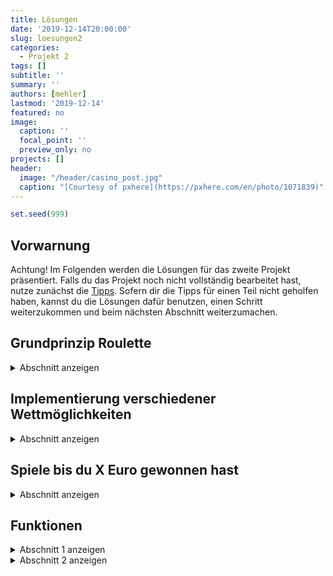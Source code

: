 ---
title: Lösungen
date: '2019-12-14T20:00:00'
slug: loesungen2
categories:
  - Projekt 2
tags: []
subtitle: ''
summary: ''
authors: [mehler]
lastmod: '2019-12-14'
featured: no
image:
  caption: ''
  focal_point: ''
  preview_only: no
projects: []
header:
  image: "/header/casino_post.jpg"
  caption: "[Courtesy of pxhere](https://pxhere.com/en/photo/1071839)"
---

```{r, echo = F}
set.seed(999)
```

## Vorwarnung

Achtung! Im Folgenden werden die Lösungen für das zweite Projekt präsentiert. Falls du das Projekt noch nicht vollständig bearbeitet hast, nutze zunächst die [Tipps](/post/tipps2). Sofern dir die Tipps für einen Teil nicht geholfen haben, kannst du die Lösungen dafür benutzen, einen Schritt weiterzukommen und beim nächsten Abschnitt weiterzumachen.


## Grundprinzip Roulette

<details><summary>Abschnitt anzeigen</summary>
<p>

Das europäische Roulette verwendet eine Scheibe mit den Zahlen von 0 bis 36, also hat sie 37 verschiedene Fächer. Demnach entspricht das einer einfachen Zufallsziehung aus den Zahlen 0 bis 36, bei der jede Zahl mit gleicher Wahrscheinlichkeit auftritt, da die Fächer alle die gleiche Fläche einnehmen.

Mit `sample` kannst du - ohne Zurücklegen - alle Nummern ziehen. Es wird als eine zufällige Reihenfolge der Zahlen generiert:

```{r}
sample(0:36)
```

<p>
Was hier nun passiert ist eine Urnenziehung ohne Zurücklegen bis alle Nummern gezogen wurden. Das entspricht jedoch nicht der Zufallsziehung beim Roulette. Dort wird jeweils "mit Zurücklegen" gespielt. Das kann man nun auf zwei Wegen erreichen: 
</p>

Entweder man macht jeweils nur eine Ziehung. Dafür beschränkt man den Befehl auf eine Ziehung aus allen Zahlen. Möchte man nun mehrere Durchgänge simulieren, führt man diesen Befehl einfach mehrfach aus.

```{r}
sample(0:36, 1)
```

Oder man legt mit dem Argument `replace = T` fest, dass die gezogenen Zahlen immer wieder ersetzt werden. Jetzt kann man mit dem zweiten Argument festlegen, wie oft man die Zufallsziehung durchführen möchte und man erhält eine mathematische Simulation der Zufallsziehung beim Roulette.

```{r}
sample(0:36, 5, replace = T)
```

<p>
Jetzt lassen wir die Roulettekugel 50 Mal rollen (Loop) und speichern die Ergebnisse in der Variable "Ziehungen".
</p>

Das kann entweder, wie bereits beschrieben, über das `replace`-Argument im `sample`-Befehl gemacht werden (das Ergebnis ist ein numerischer Vektor, den wir hier dem Objekt `Ziehungen` zuweisen).

```{r}
Ziehungen <- sample(0:36, 50, replace = T)
Ziehungen
```

Oder man geht einen etwas schwierigeren Weg über eine `for`-Schleife. Dafür erstellt man zuerst ein leeres Objekt, in dem man dann im Folgenden die einzelnen Ziehungen speichern kann, und führt dann die Schleife aus.

```{r}
Ziehungen <- NULL
for (i in 1:50) {
  Ziehungen[i] <- sample(0:36, 1)
}
Ziehungen
```
<p>
Die erste Variante ist zwar wesentlich einfacher zu schreiben (und für R auch wesentlich einfacher und schneller auszuführen), aber die Zweite erlaubt es uns, nach dem Rollen jeder einzelnen Kugel noch andere Dinge zu tun.
</p>
<p>
Nun können wir die Zufallsziehung im Roulette simulieren und auch mehrfach ablaufen lassen. Was jetzt noch fehlt sind die Wetten und die Berechnung des Gewinns.
</p>

<p>
Dazu wenden wir uns erst einmal der Frage zu: Wie hoch wäre mein Gewinn, wenn ich in jeder Runde 5 Euro auf die 9 gesetzt hätte?
</p>

<p>
Bei der Wette auf die 9 handelt es sich um eine einfache Wette auf eine Zahl. Die Wahrscheinlichkeit liegt bei 1:37 mit einer Gewinnausschüttung mit dem Faktor 36 (Die Gewinnausschüttung berechnet sich immer ohne Einbezug der Null. - Aus diesem Grund geht das Casino auf die Dauer als Sieger in diesem Spiel hervor.). Setzt man beispielsweise 5 Euro auf eine Zahl erhält man, sofern man richtig liegt, das 36-fache wieder, also 180 Euro. Damit hat man, unter Abzug des Einsatzes, einen Gewinn von 175 Euro, sofern man gewinnt, und einen Verlust von 5 Euro, sofern man verliert.
</p>

Nun können wir eine Funktion auf das Objekt `Ziehungen` (Vektor) anwenden, die einen weiteren Vektor mit den Gewinnen zu den Ziehungen erstellt. Diesen weisen wir dem Objekt `Gewinne` zu.

```{r}
Gewinne <- ifelse(Ziehungen == 9, 175, -5)
```

Die `ifelse`-Funktion ist folgendermaßen aufgebaut:

- Zuerst gibt man die Bedingung an.
- Dann gibt man die Ausgabe für den Fall an, dass die Bedingung zutrifft.
- Und zuletzt die Ausgabe, wenn die Bedingung nicht zutrifft.

Wenn also eine 9 herausgekommen ist, dann soll ein Gewinn von `175` eingesetzt werden; ansonsten der Gewinn von `-5` (= Verlust). Der dadurch bestimmte Vektor sieht dann folgendermaßen aus:

```{r, echo = F}
Gewinne
```

Jetzt kann man zu jeder Runde den Gewinn bzw. Verlust ablesen. Insgesamt ergibt das eine Ausbeute von:

```{r}
Gesamtgewinn <- sum(Gewinne)
Gesamtgewinn
```

Wie man sehen kann, hatten wir in diesem Fall sehr viel Glück. Die 9 wurde in fünf Durchläufen gezogen. Dadurch ergab sich ein phänomenaler Gewinn von 650 Euro. Das war krass. All in auf ROT? :D

</p>
</details>

## Implementierung verschiedener Wettmöglichkeiten

<details><summary>Abschnitt anzeigen</summary>
<p>
Auf Vektoren kann man `ifelse` Funktionen nur sehr schlecht anwenden. Aus diesem Grund muss man den Gewinn einen Schritt vorher ermitteln. Das Problem ist dann, dass die gedrehten Zahlen nicht mehr ausgegeben werden, sondern nur der Gewinn. Eine Möglichkeit dafür ist, eine Schleife zu erstellen und die gedrehten Zahlen in einem eigenen Objekt abzuspeichern.
</p>

<p>
Beim Roulette kann man auf beinahe jede vorstellbare Kombination von Zahlen wetten. Um das Ganze zu vereinfachen, bauen wir hier aber nur 7 Möglichkeiten ein: rote Zahlen (`RED`), schwarze Zahlen (`BLACK`), gerade (`EVEN`) und ungerade (`ODD`) Zahlen, sowie die drei <i> Douzaines </i> - Dutzende - in die sich die Zahlen 1 bis 36 einteilen lassen. Wir müssen diese Möglichkeiten zunächst als Objekte mit den dazugehörigen Zahlen füllen. Außer `RED` und `BLACK` können wir dabei alle Vektoren abkürzen: 

```{r}
RED <- c(1, 3, 5, 7, 9, 12, 14, 16, 18, 19, 21, 23, 25, 27, 30, 32, 34, 36)
BLACK <- c(2, 4, 6, 8, 10, 11, 13, 15, 17, 20, 22, 24, 26, 28, 29, 31, 33, 35)
EVEN <- seq(2, 36, by = 2)
ODD <- seq(1, 35, by = 2)
firstThird <- 1:12
secondThird <- 13:24
lastThird <- 25:36
```

Grundsätzlich gibt es beim Roulette drei Variablen: der Einsatz, die Wette und die Zufallsziehung. Alle drei gehen in die Berechnung des Gewinns mit ein. Der Einsatz ist die Basis zur Berechnung des Gewinns. Dazu kommt die Wette im Abgleich mit der Zufallsziehung: je nachdem, ob man richtig tippt oder nicht ergibt sich eine andere Gewinnberechnung.

```{r}
# x = Ergebnis Roulette
x <- sample(0:36, 1)
# y = Einsatz (beispielhaft 10 Euro)
y <- 10
# z = Zahl/Gruppe von Zahlen, auf die gesetzt wurde (beispielhaft ungerade Zahlen)
z <- ODD
```

<p>
Bei der Gewinnberechnung nutzt man nun wieder eine `if`-Funktion wie bereits in der ersten Aufgabe. Dort hat man die Bedingung jedoch nach dem Prinzip "Wenn die Zufallsziehung x der Wette z gleicht, dann gewinnt man." geschrieben. Das kann man zwar wieder übernehmen, aber für die neu hinzugefügten Wetten (wie zum Beispiel auf die ungeraden Zahlen) funktioniert das nicht. Hierfür kann man die Bedingung mit dem `is.element`-Argument formulieren. Wenn `x` (die Zufallsziehung) ein Element von `z` (der Wette) ist, dann hat man gewonnen.
</p>

<p>
Zusätzlich zu der neuen Bedingung baut man nun bei Zutreffen der Bedingung eine weitere `if`-Funktion ein, die die unterschiedlichen Berechnungen des Gewinns für die unterschiedlichen Wetten beinhaltet. Damit erhält man eine Funktion, die abhängig von Zufallsziehung, Einsatz und Wette den Gewinn bzw. Verlust ermittelt.
</p>

Das sieht dann folgendermaßen aus:

```{r}
if (is.element(x, z)) {
  if (z == RED) {
    y
  } else if (z == BLACK) {
    y
  } else if (z == ODD) {
    y
  } else if (z == EVEN) {
    y
  } else if (z == firstThird) {
    y * 2
  } else if (z == secondThird) {
    y * 2
  } else if (z == lastThird) {
    y * 2
  } else {
    y * 35
  }
} else {
  -y
}
```

Hier stößt man jetzt auf ein Problem. Wenn man auf eine der neuen Wettmöglichkeiten setzt und gewinnt, dann erscheint folgende Warnmeldung: `the condition has length > 1 and only the first element will be used`. Im Folgenden seht ihr dafür ein Beispiel. Dafür haben wir das Ergebnis der Zufallsziehung selbstständig bestimmt, um sicherzugehen, dass wir gewinnen. 

```{r}
x <- 13
if (is.element(x, z)) {
  if (z == RED) {
    y
  } else if (z == BLACK) {
    y
  } else if (z == ODD) {
    y
  } else if (z == EVEN) {
    y
  } else if (z == firstThird) {
    y * 2
  } else if (z == secondThird) {
    y * 2
  } else if (z == lastThird) {
    y * 2
  } else {
    y * 35
  }
} else {
  -y
}
```

<p>
Dieser Fehler taucht auf, weil die logische Abfrage `==` nur einzelne Zahlen miteinander vergleichen kann und nicht ganze Vektoren. Aus diesem Grund gibt R eine Warnung aus, führt den Befehl jedoch trotzdem unter der Auflage aus, dass nur der erste Wert für die Abfrage benutzt wird. Das ist erst einmal nicht schlimm; kann jedoch unter bestimmten Umständen zu Fehlern führen.
</p>

Beispiel: Nehmen wir an, dass wir 10 Euro auf die 1 gesetzt haben. Zu unserem Glück hat die Zufallsziehung eine 1 ergeben und wir gewinnen 350 Euro + den Einsatz von 10 Euro. Für diesen Fall berechnet die Funktion folgendes:

```{r}
x<-1
z<-1
y<-10
if (is.element(x, z)) {
  if (z == RED) {
    y
  } else if (z == BLACK) {
    y
  } else if (z == ODD) {
    y
  } else if (z == EVEN) {
    y
  } else if (z == firstThird) {
    y * 2
  } else if (z == secondThird) {
    y * 2
  } else if (z == lastThird) {
    y * 2
  } else {
    y * 35
  }
} else {
  -y
}
```

<p>
Wie man sieht errechnet die Funktion uns einen Gewinn von 10 Euro. Dieser Fehler passiert bereits in der 2./3. Zeile des Befehls: `if (z == RED) {y}`. Was diese Zeile aussagen soll ist, dass man bei einer Wette auf `RED` einen Gewinn in der Höhe seines Einsatzes zu verzeichnen hat. Die Abfrage, die wir dort jedoch eingebaut haben, kann nur einzelne Zahlen auf Gleichheit überprüfen. Aus diesem Grund benutzt R in diesem Fall nur die erste Zahl des Vektors `RED` für den Abgleich; und das ist die Zahl 1. Aus diesem Grund gilt in diesem Fall `z == RED` (das besagt, dass unsere Wette der Wette `RED` gleicht, obwohl wir eigentlich nur auf die 1 gesetzt haben), weshalb ein Gewinn von `y` ausgegeben wird.
</p>

Um diesen Fehler zu vermeiden, müssen wir die Abfrage verändern. Dafür eignet sich der `identical()`-Befehl. Dieser Befehl überprüft, ob zwei Elemente identisch sind, unabhängig von der Struktur bzw. Größe dieser beiden Elemente. Die korrigierte Funktion sieht dann folgendermaßen aus:

```{r}
if (is.element(x, z)) {
  if (identical(z, RED)) {
    y
  } else if (identical(z, BLACK)) {
    y
  } else if (identical(z, ODD)) {
    y
  } else if (identical(z, EVEN)) {
    y
  } else if (identical(z, firstThird)) {
    y * 2
  } else if (identical(z, secondThird)) {
    y * 2
  } else if (identical(z, lastThird)) {
    y * 2
  } else {
    y * 35
  }
} else {
  -y
}
```

<p>
Wie man sehen kann, berechnet diese Funktion nun den korrekten Gewinn für unser Beispiel. 
</p>

Ein weiterer Kritikpunkt dieser Funktion ist die mehrfache Wiederholung fast identischer Befehle. Das kann man durch die Verwendung logischer Verknüpfungen; und zwar dem "oder" in R: `|`, verhindern. Im Folgenden kann man die optimierte Version des Befehls sehen:

```{r}
if (is.element(x, z)) {
  if (identical(z, RED) | identical(z, BLACK) | 
      identical(z, ODD) | identical(z, EVEN)) {
    y
  } else if (identical(z, firstThird) | 
      identical(z, secondThird) | 
      identical(z, lastThird)) {
    y * 2
  } else {
    y * 35
  }
} else {
  -y
}
```

<p>
Da die Funktion nun okönomisch und ohne Fehler läuft, können wir das Ganze nun in die Schleife einsetzen, die wir bereits in der ersten Aufgabe benutzt haben. Damit enthält diese Schleife die Verbesserung, dass in jedem Durchlauf auch der Gewinn ermittelt wird.
</p>

Um das jetzt auch ein Mal auszuprobieren, müssen wir die beiden Variablen `Ziehungen` und `Gewinne` von den Daten aus der ersten Aufgabe befreien und die Wette beispielhaft auf `ODD` festlegen:

```{r}
Gewinne <- NULL
Ziehungen <- NULL
z <- ODD
```

Die Schleife sieht nun folgendermaßen aus:

```{r}
for (i in 1:50) {
  x <- sample(0:36, 1)
  Ziehungen[i] <- x
  Gewinne[i] <- if (is.element(x, z)) {
    if (identical(z, RED) | identical(z, BLACK) | 
        identical(z, ODD) | identical(z, EVEN)) {
      y
    } else if (identical(z, firstThird) | 
        identical(z, secondThird) |
        identical(z, lastThird)) {
      y * 2
    } else {
      y * 35
    }
  } else {
  -y
  }
}
```

Die Ergebnisse können wir uns nun entweder einzeln anschauen, oder wir verbinden beide Objekte zu einem Datensatz.

```{r}
Ziehungen
Gewinne
```

```{r}
Spiel_Odd_50 <- data.frame(Ziehungen, Gewinne)
head(Spiel_Odd_50)
```

Den Gesamtgewinn kann man sich dann auch noch für jede Runde mithilfe der `cumsum`-Funktion anzeigen lassen, oder man benutzt die `sum`-Funktion, um nur das Endergebnis zu erhalten.

```{r}
cumsum(Gewinne)
sum(Gewinne)
```

</p>
</details>

## Spiele bis du X Euro gewonnen hast

<details><summary>Abschnitt anzeigen</summary>

Wir spielen nun beispielhaft mit einem Einsatz von 10 Euro auf `RED`. Dafür erstellen wir außerdem ein Objekt, das den Gewinn in der jeweiligen Runde kurzzeitig abspeichert, damit wir damit arbeiten können. 

```{r}
y <- 10
z <- RED
Gewinn <- NULL
```
<p>
Nun fehlen noch genau zwei Dinge:
</p>
<p>
1. Wie ermitteln wir jeden Durchgang erneut den Gesamtgewinn, sodass dieser immer wieder mit der Bedingung abgeglichen werden kann?
2. Wie zählen wir die Durchgänge?
</p>

Zu 1. - Für die Bedingung entscheiden wir uns für 50 Euro. Das heißt, dass wir so lange spielen wollen, bis wir 50 Euro gewonnen haben. Dafür brauchen wir ein weiteres Objekt für den Gesamtgewinn. Dieses Objekt soll in jedem Durchgang geupdatet werden. Starten soll es (logischerweise) bei Null. Also erstellen wir dafür das Objekt `Gesamtgewinn` mit dem Wert 0.

```{r}
Gesamtgewinn <- 0
```

<p>
Dieses Objekt soll dann in jedem Durchgang mit dem Gewinn addiert werden; also schreibt man in die Funktion: `Gesamtgewinn <- Gesamtgewinn + Gewinn`. So wird der Gesamtgewinn in jedem Durchgang geupdatet und mit der Bedingung `Gesamtgewinn < 50` verglichen. Damit wäre das erste Problem gelöst.
</p>

Zu 2. - Für das Zählen der Durchgänge wendet man eine identische Technik an. Dafür erstellt man wiederum ein Objekt (`Durchgaenge`) mit dem Wert 0.

```{r}
Durchgaenge <- 0
```
<p>
Dieses Objekt updatet man auch in jedem Durchgang, indem man jedes Mal 1 addiert: `Durchgaenge <- Durchgaenge + 1`. Somit zählt man automatisch die Durchgänge mit.
</p>
<p>
Damit wären die beiden Probleme gelöst und wir kommen zu einem vorläufigen Ergebnis der Schleife.
</p>

Je nachdem kann man sich nun auch jeden Durchgang noch den Zwischenstand (`Gesamtgewinn`) oder den Gewinn der Runde (`Gewinn`) mithilfe der `print`-Funktion ausgeben lassen. Das Endergebnis sieht dann folgendermaßen aus:

```{r, eval = FALSE}
while (Gesamtgewinn < 50) {
  x <- sample(0:36, 1)
  Gewinn <- if (is.element(x, z)) {
    if (identical(z, RED) | identical(z, BLACK) |
        identical(z, ODD) | identical(z, EVEN)) {
      y
    } else if (identical(z, firstThird) |
        identical(z, secondThird) |
        identical(z, lastThird)) {
      y * 2
    } else {
      y * 35
    }
  } else {
  -y
  }
  Gesamtgewinn <- Gesamtgewinn + Gewinn
  print (Gesamtgewinn)
  Durchgaenge <- Durchgaenge + 1
}
```
<p>
Die Funktion wird nun so lange alle Schritte wiederholen, bis die Bedingung `Gesamtgewinn < 50` nicht mehr zutrifft. Bis dahin werden auch die Durchgänge gezählt. Das heißt, dass man, sofern die Funktion irgendwann stoppt, an dem Objekt `Durchgaenge` ablesen kann, wie lange man für einen Gewinn von 50 Euro hätte spielen müssen.
</p>

<p>
Wie man vielleicht merkt, hat das Ganze einen Haken. Wenn man Pech hat, dann kommt diese Funktion nie zum Ende, weil man nie oft genug in Folge gewinnt, um auf einen Gesamtgewinn von 50 Euro zu kommen. Keep in mind: Das Casino gewinnt letztlich immer; und das ist ein Fakt! Die Gewinnausschüttung beim Roulette berechnet sich nämlich derart, dass ein Spieler je öfter er spielt, umso wahrscheinlicher mit leeren Händen nach Hause gehen wird.
</p>

Aus diesem Grund sollten wir eine weitere Bedingung mit einbauen, die die Schleife nach einer bestimmten Zeit unterbricht. Mein Vorschlag dafür ist, dass wir eine maximale Anzahl an Durchgängen festlegen, bei der die Schleife beendet wird. Dafür kann man den `break`-Befehl benutzen. Diesen kann man in eine Schleife integrieren und bei Eintreten der dazugehörigen Bedingung (`if`) wird die Schleife unterbrochen. Im folgenden Beispiel brechen wir die Schleife nach 500 Durchgängen ab.

```{r}
Gesamtgewinn <- 0
Durchgaenge <- 0
while (Gesamtgewinn < 50) {
  x <- sample(0:36, 1)
  Gewinn <- if (is.element(x, z)) {
    if (identical(z, RED) | identical(z, BLACK) |
        identical(z, ODD) | identical(z, EVEN)) {
      y
    } else if (identical(z, firstThird) |
        identical(z, secondThird) |
        identical(z, lastThird)) {
      y * 2
    } else {
      y * 35
    }
  } else {
  -y
  }
  Gesamtgewinn <- Gesamtgewinn + Gewinn
  Durchgaenge <- Durchgaenge + 1
  if (Durchgaenge == 500) break
}
Gesamtgewinn
```

Das heißt, dass man nun so lange spielt, bis man entweder 50 Euro gewonnen oder 500 Runden gespielt hat.
</details>

## Funktionen

<details><summary>Abschnitt 1 anzeigen</summary>
<p>

<p>
Für das Erstellen einer Funktion kann man den `function`-Befehl benutzen. Dieser Befehl ist folgendermaßen aufgebaut: `function (Variablen) {Funktion}`. Und zwar gibt man in den normalen Klammern an, welche Variablen in der Funktion verwendet werden und zur Durchführung benötigt werden. In den geschwungenen Klammern gibt man dann die Operationen der Funktion an, die unter Verwendung der Variablen durchgeführt werden. Dem Ganzen kann man mithilfe der Zuweisung mit dem Pfeil einen Namen geben.
</p>

<p>
Für das Roulette ergeben sich zwei Variablen: der Einsatz `y` und die Wette `z`. Die Funktion kann man aus den vorherigen Aufgaben kopieren. Das ist zum einen die Zufallsziehung und zum anderen die Funktion zur Ermittlung des Gewinns in Abhängigkeit von Einsatz `y` und Wette `z`.
</p>

Das Problem ist nun, dass die Funktion noch keine Ergebnisse ausgibt. Dafür können wir erst einmal ganz einfach den `print`-Befehl nutzen. Wichtig: der `print`-Befehl kann nur ein Objekt ausgeben, deshalb muss man Zufallsziehung und Gewinn in einen Vektor packen. Das sieht dann folgendermaßen aus:

```{r}
Roulette <- function (y, z) {
  x <- sample (0:36, 1)
  Gewinn <- if (is.element(x, z)) {
    if (identical(z, RED) | identical(z, BLACK) |
        identical(z, ODD) | identical(z, EVEN)) {
      y
    } else if (identical(z, firstThird) |
        identical(z, secondThird) |
        identical(z, lastThird)) {
      y * 2
    } else {
      y * 35
    }
  } else {
  -y
  }
  print(c(x, Gewinn))
}
Roulette(10,7)
```

<p>
Nun kann man ganz einfach Roulette spielen, indem man Einsatz und Wette angibt und erhält Zufallsziehung und Gewinn. Wie man in diesem Beispiel sieht, wurden 10 Euro auf die Zahl 7 gesetzt. Ausgegeben wird, welche Zahl bei der Ziehung herauskam und der Gewinn.
</p>
Das Ganze ist aber noch nicht so schön. Deshalb versuchen wir das Roulettespiel etwas authentischer zu gestalten mit Pausen und Nachrichten. Das Praktische dabei ist, dass man auch Variablen in diese Nachrichten schreiben kann, sodass man zum Beispiel eine Nachricht mit dem Ergebnis allgemein formulieren kann [`message("Es wurde eine ", x, " gedreht!")`]. Des Weiteren kann man, je nach Resultat (Sieg oder Niederlage) unterschiedliche Nachrichten mithilfe einer `if`-Funktion ausgeben lassen. Das könnte dann folgendermaßen aussehen:

```{r}
Roulette <- function (y, z) {
  x <- sample (0:36, 1)
  Gewinn <- if (is.element(x, z)) {
    if (identical(z, RED) | identical(z, BLACK) |
        identical(z, ODD) | identical(z, EVEN)) {
      y
    } else if (identical(z, firstThird) |
        identical(z, secondThird) |
        identical(z, lastThird)) {
      y * 2
    } else {
      y * 35
    }
  } else {
  -y
  }
  message ("Roulettekugel startet")
  Sys.sleep (2.0)
  message ("Rien ne va plus!")
  Sys.sleep (2.0)
  message ("Es ist eine ", x, ".")
  Sys.sleep (2.0)
  if (is.element (x, z)) {
    message ("DU hast gewonnen!")
    Sys.sleep (2.0)
    message ("Dein Gewinn beträgt ", Gewinn, " Euro." )
  } else {
    message ("DU hast verloren!")
    Sys.sleep (2.0)
    message ("Gib nicht auf! In der nächsten Runde wird das Glück wieder auf deiner Seite stehen.")
  }
}
```

Das testen wir jetzt, indem wir die Funktion einmal benutzen. In diesem Beispiel setzen wir 10 Euro auf `RED`.

```{r}
Roulette(10,RED)
```

<p>
Die Ausgabe in diesem Beispiel ist schon deutlich schöner/authentischer und hält alle nötigen Informationen bereit.
</p>

In dieser Funktion kann man jedoch nur ein Mal spielen und muss die Funktion dann erneut starten. Dafür können wir eine neue Funktion schreiben, die die alte Funktion dahingehend erweitert, dass man mehrere Runden auf einmal spielen kann. Das wird im zweiten Abschnitt erläutert.

</p>
</details>

<details><summary> Abschnitt 2 anzeigen </summary>
<p>

<p>
Für das Umsetzen einer Roulette-Funktion mit variabler Rundenzahl müssen wir einige Anpassungen und Erweiterungen an der Funktion in Abschnitt 1 vornehmen. Übernehmen können wir wiederum die Zufallsziehung und die Gewinnberechnung aus den vorherigen Aufgaben. Wir wissen auch schon, dass wir drei Variablen haben werden: `y` = Einsatz, `z` = Wette und `o` = Anzahl der Runden. Die Funktion nennen wir `Roulette_Schleife`. Das sieht dann vorerst folgendermaßen aus:

```{r}
Roulette_Schleife <- function(y, z, o) {
  x <- sample(0:36, 1)
  Gewinn <- if (is.element(x, z)) {
    if (identical(z, RED) | identical(z, BLACK) |
        identical(z, ODD) | identical(z, EVEN)) {
      y
    } else if (identical(z, firstThird) |
        identical(z, secondThird) |
        identical(z, lastThird)) {
      y * 2
    } else {
      y * 35
    }
  } else {
  -y
  }
}
```

<p>
Jetzt müssen wir uns überlegen, wie wir Zufallsziehung und Gewinnberechnung wiederholt durchführen können bis eine bestimmte Anzahl an Runden gespielt wurde. Wir wissen, dass die Variable `o` angibt, wie viele Runden gespielt werden sollen. Das heißt wir erstellen nun eine weitere Variable `Durchgaenge`, die die gespielten Runden zählen soll. Das Vorgehen dabei sollte bereits aus den vorherigen Aufgaben bekannt sein. Mithilfe dieser beiden Variablen `o` und `Durchgaenge` können wir nun eine Bedingung erstellen, sodass gespielt wird bis `o == Durchgaenge` gilt. 
</p>

Dafür verwenden wir eine neue Funktion: die `repeat`-Funktion. Diese Funktion führt alle ihre Operationen durch bis die Bedingung, in unserem Fall `o == Durchgaenge`, erfüllt ist. Anders als bei bereits bekannten Funktionen schreibt man die Bedingung hier an das Ende der Funktion. Und zwar ist die `repeat`-Funktion folgendermaßen aufgebaut: `repeat {Operation 1 ENTER Operation 2 ENTER etc. ENTER if (o == Durchgaenge) break}`. Das sieht dann bei uns folgendermaßen aus:

```{r}
Roulette_Schleife <- function (y, z, o) {
  Durchgaenge <- 0
  repeat {
    Durchgaenge <- Durchgaenge + 1
    x <- sample (0:36, 1)
    Gewinn <- if (is.element(x, z)) {
      if (identical(z, RED) | identical(z, BLACK) |
          identical(z, ODD) | identical(z, EVEN)) {
        y
      } else if (identical(z, firstThird) |
          identical(z, secondThird) |
          identical(z, lastThird)) {
        y * 2
      } else {
        y * 35
      }
    } else {
      -y
    }
  if(Durchgaenge == o) break
  }
}
```

Ebenso wie bei der Funktion im ersten Abschnitt fehlt nun eine Ausgabe mit den wichtigen Informationen/Ergebnissen. Dazu können wir unsere Funktion nun um die Pausen und Nachrichten aus dem ersten Abschnitt erweitern.

```{r}
Roulette_Schleife <- function (y, z, o) {
  Durchgaenge <- 0
  repeat {
    Durchgaenge <- Durchgaenge + 1
    x <- sample (0:36, 1)
    Gewinn <- if (is.element(x, z)) {
      if (identical(z, RED) | identical(z, BLACK) |
          identical(z, ODD) | identical(z, EVEN)) {
        y
      } else if (identical(z, firstThird) |
          identical(z, secondThird) |
          identical(z, lastThird)) {
        y * 2
      } else {
        y * 35
      }
    } else {
      -y
    }
    message ("Roulettekugel startet")
    Sys.sleep (2.0)
    message ("Rien ne va plus!")
    Sys.sleep (2.0)
    message ("Es ist eine ", x, ".")
    Sys.sleep (2.0)
    if (is.element (x, z)) {
      message ("DU hast gewonnen!")
      Sys.sleep (2.0)
      message ("Dein Gewinn beträgt ", Gewinn, " Euro." )
      Sys.sleep (1.0)
    } else {
      message ("DU hast verloren!")
      Sys.sleep (2.0)
      message ("Gib nicht auf! In der nächsten Runde wird das Glück wieder auf deiner Seite stehen.")
      Sys.sleep (1.0)
    }
  if(Durchgaenge == o) break
  }
}
```

<p>
Jetzt ist die Ausgabe schon um einiges schöner, doch einige relevante Informationen fehlen noch. Und zwar besteht in dieser Funktion ja die Möglichkeit, mehrere Runden auf einmal zu spielen. Damit kann man noch zusätzlich Information zur aktuellen Runde und zum aktuellen Gesamtgewinn ausgeben.
</p>

<p>
Die Ausgabe des Gesamtgewinns gestaltet sich jedoch nicht so leicht wie die Rundenzahl, denn den Gesamtgewinn muss man jede Runde aufs neue updaten. Das Prinzip für solche Operationen wurde bereits in einer vorherigen Aufgabe beschrieben. Bevor die Schleife beginnt erstellt man ein Objekt `Gesamtgewinn` beginnend mit der Null. In der Schleife nutzt man dann dieses Objekt und überschreibt diesen Wert jede Runde aufs neue, indem man immer wieder den `Gewinn` aus der gerade laufenden Runde addiert. [Achtung: Die Nachricht zum Gesamtgewinn muss nach dieser erneuten Gesamtgewinn-Berechnung erfolgen, ansonsten gibt man den jeweils den Gesamtgewinn nach der vorherigen Runde an.]
</p>

Nachdem man diese beiden Dinge impliziert hat, sieht die Funktion folgendermaßen aus:

```{r}
Roulette_Schleife <- function (y, z, o) {
  Durchgaenge <- 0
  Gesamtgewinn <- 0
  repeat {
    Durchgaenge <- Durchgaenge + 1
    message ("Runde ", Durchgaenge, "!")
    x <- sample (0:36, 1)
    Gewinn <- if (is.element(x, z)) {
      if (identical(z, RED) | identical(z, BLACK) |
          identical(z, ODD) | identical(z, EVEN)) {
        y
      } else if (identical(z, firstThird) |
          identical(z, secondThird) |
          identical(z, lastThird)) {
        y * 2
      } else {
        y * 35
      }
    } else {
      -y
    }
    Gesamtgewinn <- Gesamtgewinn + Gewinn
    message ("Roulettekugel startet")
    Sys.sleep (2.0)
    message ("Rien ne va plus!")
    Sys.sleep (2.0)
    message ("Es ist eine ", x, ".")
    Sys.sleep (2.0)
    if (is.element (x, z)) {
      message ("DU hast gewonnen!")
      Sys.sleep (2.0)
      message ("Dein Gewinn beträgt ", Gewinn, " Euro." )
      Sys.sleep (1.0)
      message ("Damit liegt dein Gesamtgewinn bisher bei ", Gesamtgewinn, " Euro.")
      Sys.sleep (1.0)
    } else {
      message ("DU hast verloren!")
      Sys.sleep (2.0)
      message ("Damit liegt dein Gesamtgewinn bisher bei ", Gesamtgewinn, " Euro.")
      Sys.sleep (1.0)
      message ("Gib nicht auf! In der nächsten Runde wird das Glück wieder auf deiner Seite stehen.")
      Sys.sleep (1.0)
    }
  if(Durchgaenge == o) break
  }
}
```

Insgesamt funktioniert die Funktion, jedoch endet das Spiel nun ganz abrupt ohne irgendeine abschließende Nachricht. Aus diesem Grund fügen wir nun noch mehrere Nachrichten ein:

- Eine Nachricht, dass die `o` Runden nun gespielt sind.
- Eine Nachricht, die Einsatz, Wette und Rundenzahl nocheinmal zusammenfasst und den daraus folgenden Gesamtgewinn beinhaltet.
- Eine Nachricht die vom Gesamtgewinn abhängt (Ob Geld gewonnen oder verloren wurde oder ob am Ende bei Null rauskam, soll durch verschiedene Nachrichten angezeigt werden.)

Das kann dann folgendermaßen aussehen:

```{r}
Roulette_Schleife <- function (y, z, o) {
  Durchgaenge <- 0
  Gesamtgewinn <- 0
  repeat {
    Durchgaenge <- Durchgaenge + 1
    message ("Runde ", Durchgaenge, "!")
    x <- sample (0:36, 1)
    Gewinn <- if (is.element(x, z)) {
      if (identical(z, RED) | identical(z, BLACK) |
          identical(z, ODD) | identical(z, EVEN)) {
        y
      } else if (identical(z, firstThird) |
          identical(z, secondThird) |
          identical(z, lastThird)) {
        y * 2
      } else {
        y * 35
      }
    } else {
      -y
    }
    Gesamtgewinn <- Gesamtgewinn + Gewinn
    message ("Roulettekugel startet")
    Sys.sleep (2.0)
    message ("Rien ne va plus!")
    Sys.sleep (2.0)
    message ("Es ist eine ", x, ".")
    Sys.sleep (2.0)
    if (is.element (x, z)) {
      message ("DU hast gewonnen!")
      Sys.sleep (2.0)
      message ("Dein Gewinn beträgt ", Gewinn, " Euro." )
      Sys.sleep (1.0)
      message ("Damit liegt dein Gesamtgewinn bisher bei ", Gesamtgewinn, " Euro.")
      Sys.sleep (1.0)
    } else {
      message ("DU hast verloren!")
      Sys.sleep (2.0)
      message ("Damit liegt dein Gesamtgewinn bisher bei ", Gesamtgewinn, " Euro.")
      Sys.sleep (1.0)
      message ("Gib nicht auf! In der nächsten Runde wird das Glück wieder auf deiner Seite stehen.")
      Sys.sleep (1.0)
    }
  if(Durchgaenge == o) break
  }
  message ("Deine ", Durchgaenge, " Runden sind durch.")
  Sys.sleep (3.0)
  message ("Du hast heute in ", Durchgaenge, " Spielrunden jeweils mit einem Einsatz von ", y, " Euro auf ", z, " einen Gesamtgewinn von ", Gesamtgewinn, " Euro erzielt!")
  Sys.sleep (3.0)
  if (Gesamtgewinn > 0) {
    message("Herzlichen Glückwunsch!")
  } else if (Gesamtgewinn == 0) {
    message("Sie haben heute nichts gewonnen. Wollen Sie wirklich schon gehen?")
  } else {
    message("Schade. Aber seien Sie nicht traurig. Das nächste Mal steht das Glück wieder auf Ihrer Seite!")
  }
}
```

Hier seht ihr jetzt zwei Beispiele:

- Ein Mal wurden in 3 Runden jeweils 5 Euro auf BLACK gesetzt.
- Ein Mal wurden in 4 Runden jeweils 100 Euro auf ODD gesetzt.

```{r}
Roulette_Schleife(5, BLACK, 3)
Roulette_Schleife(100, ODD, 4)
```

</p>
</details>
